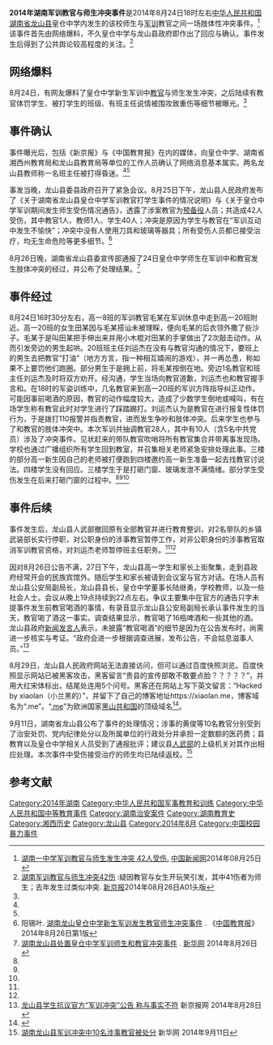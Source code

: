 '''2014年湖南军训教官与师生冲突事件'''是2014年8月24日18时左右[[中华人民共和国|中华人民共和国]][[湖南省|湖南省]][[龙山县|龙山县]]皇仓中学内发生的该校师生与[[普通高等学校和高中阶段学校学生的军事训练|军训]]教官之间一场肢体性冲突事件。<ref>[http://society.people.com.cn/GB/n/2014/0825/c136657-25535549.html 湖南一中学军训教官与师生发生冲突 42人受伤.] {{Wayback|url=http://society.people.com.cn/GB/n/2014/0825/c136657-25535549.html |date=20140903211718 }} [[中国新闻网|中国新闻网]]2014年08月25日</ref>该事件首先由网络爆料，不久皇仓中学与龙山县政府即作出了回应与确认。事件发生后得到了公共舆论较高程度的关注。<ref name="新京报">[http://epaper.bjnews.com.cn/html/2014-08/26/content_531169.htm?div=-1 湖南军训教官与师生冲突42伤] {{Wayback|url=http://epaper.bjnews.com.cn/html/2014-08/26/content_531169.htm?div=-1 |date=20140826115521 }}:疑因教官与女生开玩笑引发，其中41伤者为师生；去年发生过类似冲突. [[新京报|新京报]]2014年08月26日A01头版</ref>

==网络爆料==

8月24日，有网友爆料了皇仓中学新生军训中[[教官|教官]]与师生发生冲突，之后陆续有教官体罚学生、被打学生的班级、有班主任说情被围攻致重伤等细节被曝光。<ref name="新京报"/>

==事件确认==

事件曝光后，包括《新京报》与《中国教育报》在内的媒体，向皇仓中学、湖南省湘西州教育局和龙山县教育局等单位的工作人员确认了网络消息基本属实。两名龙山县教师称一名班主任被打得昏迷。<ref name="新京报"/><ref name="中国教育"/>

事发当晚，龙山县委县政府召开了紧急会议。8月25日下午，龙山县人民政府发布了《关于湖南省龙山县皇仓中学军训教官打学生事件的情况说明》与《关于皇仓中学军训期间发生师生受伤情况通告》，透露了涉案教官为[[预备役|预备役]]人员；共造成42人受伤，其中教官1人、教师1人、学生40人；冲突是原因为学生与教官在“军训互动中发生不愉快”；冲突中没有人使用刀具和玻璃等器具；所有受伤人员都已接受治疗，均无生命危险等更多细节。<ref name="中国教育">阳锡叶. [http://www.jyb.cn/basc/xw/201408/t20140826_595360.html 湖南龙山皇仓中学新生军训发生教官师生冲突事件] {{Wayback|url=http://www.jyb.cn/basc/xw/201408/t20140826_595360.html |date=20140826114345 }}. 《[[中国教育报|中国教育报]]》2014年8月26日第1版</ref>

8月26日晚，湖南省龙山县委宣传部通报了24日皇仓中学师生在军训中和教官发生肢体冲突的经过，并公布了处理结果。<ref name="新华网">[http://news.xinhuanet.com/politics/2014-08/26/c_1112239898.htm 湖南龙山县处置皇仓中学军训师生和教官冲突事件] {{Wayback|url=http://news.xinhuanet.com/politics/2014-08/26/c_1112239898.htm |date=20140831151352 }}. [[新华网|新华网]] 2014年8月26日</ref>
　　

==事件经过==

8月24日16时30分左右，高一8班的军训教官毛某在军训休息中走到高一20班附近。高一20班的女生田某因与毛某搭讪未被理睬，便向毛某的后衣领外撒了些沙子。毛某于是叫田某把手伸出来并用小木棍对田某的手掌做出了2次敲击动作。从而引发旁边的男生起哄。20班班主任刘运杰在没有与教官沟通的情况下，要班上的男生去把教官“打油”（地方方言，指一种相互嬉闹的游戏），并一再怂恿，称如果不上要罚他们跑圈。部分男生于是拥上前，将毛某按倒在地。旁边1名教官和班主任刘运杰及时将双方劝开。经沟通，学生当场向教官道歉，刘运杰也和教官握手言和。在18时的军姿训练中，几名教官来到高一20班的军训方阵指导纠正动作。可能因事前喝酒的原因，教官的动作幅度较大，造成了少数学生倒地或喊叫，有在场学生称有教官此时对学生进行了踩踏踢打。刘运杰认为是教官在进行报复性体罚行为，于是拨打110报警并指责教官，进而发生争吵和肢体冲突。后来学生也参与了和教官的肢体冲突中。本次军训共抽调教官28人，其中有10人（含5名中共党员）涉及了冲突事件。见状赶来的带队教官吹哨将所有教官集合并带离事发现场。学校也通过广播组织所有学生回到教室，并召集相关老师紧急安排处理此事。三楼的部分高一新生因自己的老师被打便跑到四楼邀约高一新生准备一起去找教官讨说法。四楼学生没有回应。三楼学生于是打砸门窗、玻璃发泄不满情绪。部分学生受伤发生在后来打砸门窗的过程中。<ref name="新华网"/><ref name="抗议"/><ref name="处理"/>

==事件后续==

事件发生后，龙山县人武部撤回原有全部教官并进行教育整训，对2名带队的乡镇武装部长实行停职，对公职身份的涉事教官暂停工作，对非公职身份的涉事教官取消军训教官资格，对刘运杰老师暂停班主任职务。<ref name="新华网"/><ref name="抗议"/>

因对8月26日公告不满，27日下午，龙山县高一学生和家长上街聚集，走到县政府经常开会的民族宾馆外。随后学生和家长被请到会议室与官方对话。在场人员有龙山县公安局副局长，龙山县县长，皇仓中学董事长陆继勇，学校教师，以及一些社会人士。会议从晚上19点持续到22点左右。争议主要集中在官方的通告只字未提事件发生前教官喝酒的事情，有录音显示龙山县公安局副局长承认事件发生的当天，教官喝了酒这一事实。调查结果显示，教官喝了16瓶啤酒和一些其他的酒。龙山县政府[[新闻发言人|新闻发言人]]表示，未披露“教官喝酒”的细节是因为在公告发布时，尚需进一步核实与考证。“政府会进一步根据调查进展，发布公告，不会姑息滋事人员。”<ref name="抗议">[http://money.163.com/14/0829/07/A4Q2BQRN00254U80_all.html 龙山县学生抗议官方“军训冲突”公告 称与事实不符] {{Wayback|url=http://money.163.com/14/0829/07/A4Q2BQRN00254U80_all.html |date=20140903141116 }} 新京报网 2014年8月28日</ref>

8月29日，龙山县人民政府网站无法直接访问，但可以通过百度快照浏览。百度快照显示网站已被黑客攻击，黑客留言“贵县的宣传部敢不敢要点脸？？？？？”，并用大红宋体标出，结尾处连用5个问号。黑客还在网站上写下英文留言：“Hacked by xiaolan（小兰黑的）”，并留下了自己的博客地址https://xiaolan.me，博客域名为“.me”。“{{Dead link|date=2018年7月 |bot=InternetArchiveBot |fix-attempted=yes }}[[.me|.me]]”为欧洲国家[[黑山共和国|黑山共和国]]的顶级域名<ref>{{cite web|title=湖南龙山政府网被黑 当地曾发军训冲突|url=http://www.bbc.com/zhongwen/simp/china/2014/08/140829_longshan_web_students_military|website=BBC中文网|accessdate=2018-02-13|date=2014-08-14|archive-date=2018-03-24|archive-url=https://web.archive.org/web/20180324025503/http://www.bbc.com/zhongwen/simp/china/2014/08/140829_longshan_web_students_military|dead-url=no}}</ref>。

9月11日，湖南省龙山县公布了事件的处理情况；涉事的黄俊等10名教官分别受到了治安处罚、党内纪律处分以及所属单位的行政处分并承担一定数额的医药费；县教育以及皇仓中学相关人员受到了通报批评；建议县[[人武部|人武部]]的上级机关对其作出相应处理。本次事件中受伤接受治疗的师生均已陆续返校。<ref name="处理">[http://news.xinhuanet.com/legal/2014-09/11/c_1112447634.htm 湖南龙山县军训冲突中10名涉事教官被处分] {{Wayback|url=http://news.xinhuanet.com/legal/2014-09/11/c_1112447634.htm |date=20140911193216 }} 新华网 2014年9月11日</ref>

== 参考文献 ==
{{Reflist|2}}

[[Category:2014年湖南|Category:2014年湖南]]
[[Category:中华人民共和国军事教育和训练|Category:中华人民共和国军事教育和训练]]
[[Category:中华人民共和国中等教育事件|Category:中华人民共和国中等教育事件]]
[[Category:湖南治安案件|Category:湖南治安案件]]
[[Category:湖南教育史|Category:湖南教育史]]
[[Category:湘西历史|Category:湘西历史]]
[[Category:龙山县|Category:龙山县]]
[[Category:2014年8月|Category:2014年8月]]
[[Category:中国校园暴力事件|Category:中国校园暴力事件]]